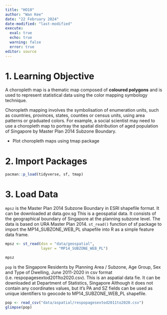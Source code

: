 ```yaml
---
title: "HO10"
author: "Wan Kee"
date: "22 February 2024"
date-modified: "last-modified"
execute: 
  eval: true
  echo: true
  warning: false
  error: true
editor: source
---
```


# 1. Learning Objective

A choropleth map is a thematic map composed of **coloured polygons** and is used to represent statistical data using the color mapping symbology technique.

Choropleth mapping involves the symbolisation of enumeration units, such as countries, provinces, states, counties or census units, using area patterns or graduated colors. For example, a social scientist may need to use a choropleth map to portray the spatial distribution of aged population of Singapore by Master Plan 2014 Subzone Boundary.

-   Plot choropleth maps using tmap package

# 2. Import Packages

```r
pacman::p_load(tidyverse, sf, tmap)
```

# 3. Load Data

`mpsz` is the Master Plan 2014 Subzone Boundary in ESRI shapefile format. It can be downloaded at data.gov.sg This is a geospatial data. It consists of the geographical boundary of Singapore at the planning subzone level. The data is based on URA Master Plan 2014. `st_read()` function of sf package to import the MP14_SUBZONE_WEB_PL shapefile into R as a simple feature data frame.

```r
mpsz <- st_read(dsn = "data/geospatial", 
                layer = "MP14_SUBZONE_WEB_PL")
```
```r
mpsz
```

`pop` is the Singapore Residents by Planning Area / Subzone, Age Group, Sex and Type of Dwelling, June 2011-2020 in csv format (i.e. respopagesextod2011to2020.csv). This is an aspatial data fie. It can be downloaded at Department of Statistics, Singapore Although it does not contain any coordinates values, but it’s PA and SZ fields can be used as unique identifiers to geocode to MP14_SUBZONE_WEB_PL shapefile.

```r
pop <- read_csv("data/aspatial/respopagesextod2011to2020.csv")
glimpse(pop)
```


